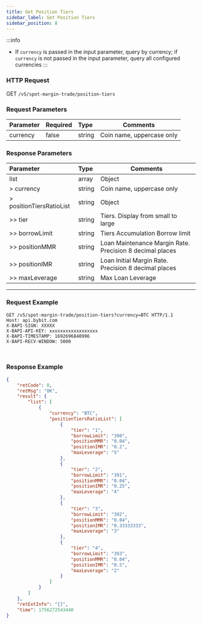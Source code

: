 ```yaml
---
title: Get Position Tiers
sidebar_label: Get Position Tiers
sidebar_position: 8
---
```


:::info
* If `currency` is passed in the input parameter, query by currency; if `currency` is not passed in the input parameter, query all configured currencies
:::

### HTTP Request
GET `/v5/spot-margin-trade/position-tiers`

### Request Parameters
| Parameter | Required | Type | Comments|
|:----- |:-------|:-----|------ |
|currency|false|string|Coin name, uppercase only |

### Response Parameters
| Parameter | Type | Comments|
|:----- |:-----|----- |
|list |array |Object |
|> currency |string |Coin name, uppercase only|
|> positionTiersRatioList |string |Object|
|>> tier |string |Tiers. Display from small to large|
|>> borrowLimit |string |Tiers Accumulation Borrow limit|
|>> positionMMR |string |Loan Maintenance Margin Rate. Precision 8 decimal places|
|>> positionIMR |string |Loan Initial Margin Rate. Precision 8 decimal places|
|>> maxLeverage |string |Max Loan Leverage|

---

### Request Example

<Tabs groupId="programming-languages">
<TabItem value="http" label="HTTP">

```http
GET /v5/spot-margin-trade/position-tiers?currency=BTC HTTP/1.1
Host: api.bybit.com
X-BAPI-SIGN: XXXXX
X-BAPI-API-KEY: xxxxxxxxxxxxxxxxxx
X-BAPI-TIMESTAMP: 1692696840996
X-BAPI-RECV-WINDOW: 5000
```

</TabItem>
<TabItem value="python" label="Python">

```python
```

</TabItem>

<TabItem value="Node" label="Node.js">

```n4js
```

</TabItem>
</Tabs>

### Response Example

```json
{
    "retCode": 0,
    "retMsg": "OK",
    "result": {
        "list": [
            {
                "currency": "BTC",
                "positionTiersRatioList": [
                    {
                        "tier": "1",
                        "borrowLimit": "390",
                        "positionMMR": "0.04",
                        "positionIMR": "0.2",
                        "maxLeverage": "5"
                    },
                    {
                        "tier": "2",
                        "borrowLimit": "391",
                        "positionMMR": "0.04",
                        "positionIMR": "0.25",
                        "maxLeverage": "4"
                    },
                    {
                        "tier": "3",
                        "borrowLimit": "392",
                        "positionMMR": "0.04",
                        "positionIMR": "0.33333333",
                        "maxLeverage": "3"
                    },
                    {
                        "tier": "4",
                        "borrowLimit": "393",
                        "positionMMR": "0.04",
                        "positionIMR": "0.5",
                        "maxLeverage": "2"
                    }
                ]
            }
        ]
    },
    "retExtInfo": "{}",
    "time": 1756272543440
}
```
